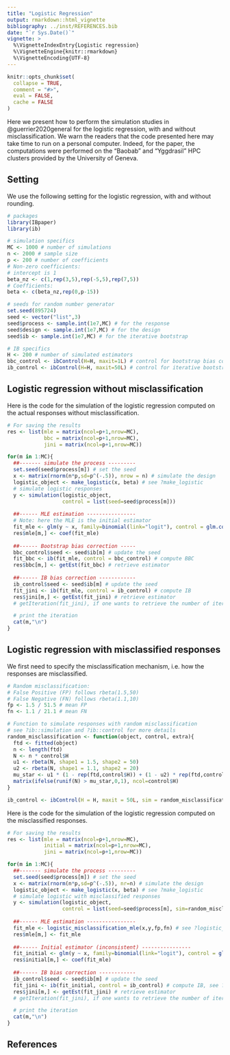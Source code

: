 ```yaml
---
title: "Logistic Regression"
output: rmarkdown::html_vignette
bibliography: ../inst/REFERENCES.bib
date: "`r Sys.Date()`"
vignette: >
  %\VignetteIndexEntry{Logistic regression}
  %\VignetteEngine{knitr::rmarkdown}
  %\VignetteEncoding{UTF-8}
---
```


```r
knitr::opts_chunk$set(
  collapse = TRUE,
  comment = "#>",
  eval = FALSE,
  cache = FALSE
)
```

Here we present how to perform the simulation studies in @guerrier2020general for the logistic regression, with and without misclassification. We warn the readers that the code presented here may take time to run on a personal computer. Indeed, for the paper, the computations were performed on the "Baobab" and "Yggdrasil" HPC clusters provided by the University of Geneva. 

## Setting

We use the following setting for the logistic regression, with and without rounding.

```r
# packages
library(IBpaper)
library(ib)

# simulation specifics
MC <- 1000 # number of simulations
n <- 2000 # sample size
p <- 200 # number of coefficients
# Non-zero coefficients:
# intercept is 1
beta_nz <- c(1,rep(3,5),rep(-5,5),rep(7,5))
# Coefficients:
beta <- c(beta_nz,rep(0,p-15))

# seeds for random number generator
set.seed(895724)
seed <- vector("list",3)
seed$process <- sample.int(1e7,MC) # for the response
seed$design <- sample.int(1e7,MC) # for the design
seed$ib <- sample.int(1e7,MC) # for the iterative bootstrap

# IB specifics
H <- 200 # number of simulated estimators
bbc_control <- ibControl(H=H, maxit=1L) # control for bootstrap bias correction (BBC)
ib_control <- ibControl(H=H, maxit=50L) # control for iterative bootstrap (IB)
```


## Logistic regression without misclassification 

Here is the code for the simulation of the logistic regression computed on the actual responses without misclassification. 

```r
# For saving the results
res <- list(mle = matrix(ncol=p+1,nrow=MC),
            bbc = matrix(ncol=p+1,nrow=MC),
            jini = matrix(ncol=p+1,nrow=MC))

for(m in 1:MC){
  ##------- simulate the process ---------
  set.seed(seed$process[m]) # set the seed
  x <- matrix(rnorm(n*p,sd=p^(-.5)), nrow = n) # simulate the design
  logistic_object <- make_logistic(x, beta) # see ?make_logistic
  # simulate logistic responses
  y <- simulation(logistic_object, 
                  control = list(seed=seed$process[m])) 
  
  ##------ MLE estimation ----------------
  # Note: here the MLE is the initial estimator
  fit_mle <- glm(y ~ x, family=binomial(link="logit"), control = glm.control(maxit=200))
  res$mle[m,] <- coef(fit_mle)
  
  ##------ Bootstrap bias correction -----
  bbc_control$seed <- seed$ib[m] # update the seed
  fit_bbc <- ib(fit_mle, control = bbc_control) # compute BBC
  res$bbc[m,] <- getEst(fit_bbc) # retrieve estimator
  
  ##------ IB bias correction ------------
  ib_control$seed <- seed$ib[m] # update the seed
  fit_jini <- ib(fit_mle, control = ib_control) # compute IB
  res$jini[m,] <- getEst(fit_jini) # retrieve estimator
  # getIteration(fit_jini), if one wants to retrieve the number of iterations

  # print the iteration
  cat(m,"\n")
}
```

## Logistic regression with misclassified responses

We first need to specify the misclassification mechanism, i.e. how the responses are misclassified. 

```r
# Random misclassification:
# False Positive (FP) follows rbeta(1.5,50)
# False Negative (FN) follows rbeta(1.1,10)
fp <- 1.5 / 51.5 # mean FP
fn <- 1.1 / 21.1 # mean FN

# Function to simulate responses with random misclassification
# see ?ib::simulation and ?ib::control for more details 
random_misclassification <- function(object, control, extra){
  ftd <- fitted(object)
  n <- length(ftd)
  N <- n * control$H
  u1 <- rbeta(N, shape1 = 1.5, shape2 = 50)
  u2 <- rbeta(N, shape1 = 1.1, shape2 = 20)
  mu_star <- u1 * (1 - rep(ftd,control$H)) + (1 - u2) * rep(ftd,control$H)
  matrix(ifelse(runif(N) > mu_star,0,1), ncol=control$H)
}

ib_control <- ibControl(H = H, maxit = 50L, sim = random_misclassification) # control for iterative bootstrap (IB)
```

Here is the code for the simulation of the logistic regression computed on the misclassified responses. 

```r
# For saving the results
res <- list(mle = matrix(ncol=p+1,nrow=MC),
            initial = matrix(ncol=p+1,nrow=MC),
            jini = matrix(ncol=p+1,nrow=MC))

for(m in 1:MC){
  ##------- simulate the process ---------
  set.seed(seed$process[m]) # set the seed
  x <- matrix(rnorm(n*p,sd=p^(-.5)), nr=n) # simulate the design
  logistic_object <- make_logistic(x, beta) # see ?make_logistic
  # simulate logistic with misclassified responses
  y <- simulation(logistic_object, 
                  control = list(seed=seed$process[m], sim=random_misclassification)) 
  
  ##------ MLE estimation ----------------
  fit_mle <- logistic_misclassification_mle(x,y,fp,fn) # see ?logistic_misclassification_mle
  res$mle[m,] <- fit_mle
  
  ##------ Initial estimator (inconsistent) ----------------
  fit_initial <- glm(y ~ x, family=binomial(link="logit"), control = glm.control(maxit=200))
  res$initial[m,] <- coef(fit_mle)
  
  ##------ IB bias correction ------------
  ib_control$seed <- seed$ib[m] # update the seed
  fit_jini <- ib(fit_initial, control = ib_control) # compute IB, see ? ib::ib for more details
  res$jini[m,] <- getEst(fit_jini) # retrieve estimator
  # getIteration(fit_jini), if one wants to retrieve the number of iterations

  # print the iteration
  cat(m,"\n")
}
```

## References
